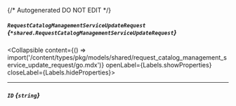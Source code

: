{/* Autogenerated DO NOT EDIT  */}

##### `RequestCatalogManagementServiceUpdateRequest` *{`*shared.RequestCatalogManagementServiceUpdateRequest`}*
<Collapsible content={() => import('/content/types/pkg/models/shared/request_catalog_management_service_update_request/go.mdx')} openLabel={Labels.showProperties} closeLabel={Labels.hideProperties}>
</Collapsible>

---
##### `ID` *{`string`}*


